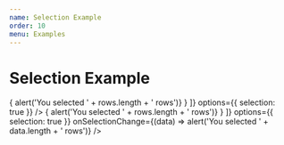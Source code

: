 ```yaml
---
name: Selection Example
order: 10
menu: Examples
---
```



# Selection Example

<Playground>
  <MaterialTable
    columns={[
      {title: 'Name', field: 'name'},
      {title: 'Surname', field: 'surname'},
      {title: 'Birth Year', field: 'birthYear', type: 'numeric'},
      {title: 'Birth Place', field: 'birthCity', lookup: {34: 'İstanbul', 63: 'Şanlıurfa'}},      
    ]}
    data={[
      {name: 'Mehmet', surname: 'Baran', birthYear: 1987, birthCity: 63},
      {name: 'Zerya Betül', surname: 'Baran', birthYear: 2017, birthCity: 34},
    ]}
    title="Selection"
    actions={[
      {
        icon: 'done_all',
        tooltip: 'Do',
        onClick: (event, rows) => { alert('You selected ' + rows.length + ' rows')}
      }
    ]}
    options={{
      selection: true
    }}
  />
</Playground>

<Playground>
  <MaterialTable
    columns={[
      {title: 'Name', field: 'name'},
      {title: 'Surname', field: 'surname'},
      {title: 'Birth Year', field: 'birthYear', type: 'numeric'},
      {title: 'Birth Place', field: 'birthCity', lookup: {34: 'İstanbul', 63: 'Şanlıurfa'}},      
    ]}
    data={[
      {name: 'Mehmet', surname: 'Baran', birthYear: 1987, birthCity: 63},
      {name: 'Zerya Betül', surname: 'Baran', birthYear: 2017, birthCity: 34},
    ]}
    title="Selection Change Event"
    actions={[
      {
        icon: 'done_all',
        tooltip: 'Do',
        onClick: (event, rows) => { alert('You selected ' + rows.length + ' rows')}
      }
    ]}
    options={{
      selection: true
    }}
    onSelectionChange={(data) => alert('You selected ' + data.length + ' rows')}
  />
</Playground>





